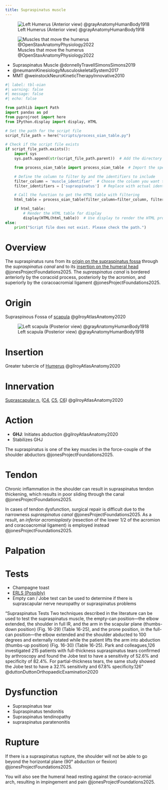 ```yaml
---
title: Supraspinatus muscle
---
```


![Left Humerus (Anterior view) @grayAnatomyHumanBody1918](/The Archive/Images/Gray anatomy 1918 images/Osteology/image207 gray1918 Left humerus. Anterior view.gif){#fig-gray1918-image207}

![Muscles that move the humerus @OpenStaxAnatomyPhysiology2022](/The Archive/Images/OpenStax Anatomy and Physiology 2e/fig11.23 Muscles That Move the Humerus.jpeg){#fig-openstax-fig11.23}

::: {.callout title="Reading list"}

- Supraspinatus Muscle @donnellyTravellSimonsSimons2019
- @neumannKinesiologyMusculoskeletalSystem2017
- MMT @weinstockNeuroKineticTherapyInnovative2010


:::

```python
#| label: tbl-oian
#| warning: false
#| message: false
#| echo: false

from pathlib import Path
import pandas as pd
from pyprojroot import here
from IPython.display import display, HTML

# Set the path for the script file
script_file_path = here("scripts/process_oian_table.py")

# Check if the script file exists
if script_file_path.exists():
    import sys
    sys.path.append(str(script_file_path.parent))  # Add the directory of the script to the system path

    from process_oian_table import process_oian_table  # Import the specific function

    # Define the column to filter by and the identifiers to include
    filter_column = 'muscle_identifier'  # Choose the column you want to filter by
    filter_identifiers = ['supraspinatus']  # Replace with actual identifiers you want to include

    # Call the function to get the HTML table with filtering
    html_table = process_oian_table(filter_column=filter_column, filter_identifiers=filter_identifiers)

    if html_table:
        # Render the HTML table for display
        display(HTML(html_table))  # Use display to render the HTML properly
else:
    print("Script file does not exist. Please check the path.")

```

# Overview


The supraspinatus runs from its [origin on the supraspinatus fossa](#origin) through the *supraspinatus canal* and to its [insertion on the humeral head](#insertion) @jonesProjectFoundations2025.
The *supraspinatus canal* is bordered anteriorly by the coracoid process, posteriorly by the acromion, and superiorly by the coracoacromial ligament @jonesProjectFoundations2025.

# Origin {#origin}

Supraspinous Fossa of [scapula]({{< var ref-scapula-bone.path >}}) @gilroyAtlasAnatomy2020

![Left scapula (Posterior view) @grayAnatomyHumanBody1918](/The Archive/Images/Gray anatomy 1918 images/Osteology/image203 gray1918 Left scapula. Dorsal surface.gif){#fig-gray1918-image203}

# Insertion {#insertion}

Greater tubercle of [Humerus]({{< var ref-humerus-bone.path >}}) @gilroyAtlasAnatomy2020 

# Innervation {#innervation}

[Suprascapular n.]({{< var ref-suprascapular-nerve.path >}}) ([C4]({{< var ref-nerve-root.c4 >}}), [C5]({{< var ref-nerve-root.c5 >}}), [C6]({{< var ref-nerve-root.c6 >}})) @gilroyAtlasAnatomy2020

# Action {#action}

- **GHJ**: Initiates abduction @gilroyAtlasAnatomy2020
- Stabilizes GHJ

The supraspinatus is one of the key muscles in the force-couple of the shoulder abductors @jonesProjectFoundations2025.

# Tendon

Chronic inflammation in the shoulder can result in supraspinatus tendon thickening, which results in poor sliding through the canal @jonesProjectFoundations2025.


In cases of tendon dysfunction, surgical repair is difficult due to the narrowness *supraspinatus canal* @jonesProjectFoundations2025.
As a result, an *inferior acromioplasty* (resection of the lower 1/2 of the acromion and coracoacromial ligament) is employed instead @jonesProjectFoundations2025.

# Palpation

# Tests

- Champagne toast
- [ERLS (Possibly)]({{< var ref-ERLS-external-rotation-lag-sign.path >}})
- Empty can / Jobe test can be used to determine if there is  suprascapular nerve neuropathy or supraspinatus problems


"Supraspinatus Tests Two techniques described in the literature can be used to test the supraspinatus muscle, the empty-can position—the elbow extended, the shoulder in full IR, and the arm in the scapular plane (thumbs-down position) (Fig. 16-29) (Table 16-25), and the prone position, in the full-can position—the elbow extended and the shoulder abducted to 100 degrees and externally rotated while the patient lifts the arm into abduction (thumbs-up position) (Fig. 16-30) (Table 16-25). Park and colleagues,126 investigated 215 patients with full-thickness supraspinatus tears confirmed by arthroscopy and found the Jobe test to have a sensitivity of 52.6% and specificity of 82.4%. For partial-thickness tears, the same study showed the Jobe test to have a 32.1% sensitivity and 67.8% specificity.126" @duttonDuttonOrthopaedicExamination2020

# Dysfunction


- Supraspinatus tear
- Supraspinatus tendonitis
- Supraspinatus tendinopathy
- supraspinatus paratenonitis


# Rupture

If there is a supraspinatus rupture, the shoulder will not be able to go beyond the horizontal plane (90&deg; abduction or flexion) @jonesProjectFoundations2025.

You will also see the humeral head resting against the coraco-acromial arch, resulting in impingement and pain @jonesProjectFoundations2025.